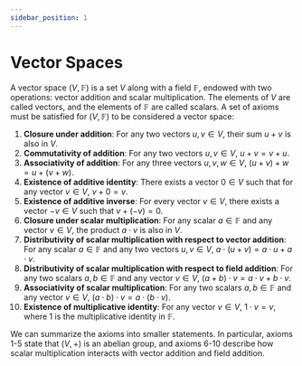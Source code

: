 ```yaml
---
sidebar_position: 1
---
```




# Vector Spaces

A vector space $(V, \mathbb{F})$ is a set $V$ along with a field $\mathbb{F}$, endowed with two operations: vector addition and scalar multiplication. The elements of $V$ are called vectors, and the elements of $\mathbb{F}$ are called scalars.
A set of axioms must be satisfied for $(V, \mathbb{F})$ to be considered a vector space:

1. **Closure under addition**: For any two vectors $u, v \in V$, their sum $u + v$ is also in $V$.
2. **Commutativity of addition**: For any two vectors $u, v \in V$, $u + v = v + u$.
3. **Associativity of addition**: For any three vectors $u, v, w \in V$, $(u + v) + w = u + (v + w)$.
4. **Existence of additive identity**: There exists a vector $0 \in V$ such that for any vector $v \in V$, $v + 0 = v$.
5. **Existence of additive inverse**: For every vector $v \in V$, there exists a vector $-v \in V$ such that $v + (-v) = 0$.
6. **Closure under scalar multiplication**: For any scalar $a \in \mathbb{F}$ and any vector $v \in V$, the product $a \cdot v$ is also in $V$.
7. **Distributivity of scalar multiplication with respect to vector addition**: For any scalar $a \in \mathbb{F}$ and any two vectors $u, v \in V$, $a \cdot (u + v) = a \cdot u + a \cdot v$.
8. **Distributivity of scalar multiplication with respect to field addition**: For any two scalars $a, b \in \mathbb{F}$ and any vector $v \in V$, $(a + b) \cdot v = a \cdot v + b \cdot v$.
9. **Associativity of scalar multiplication**: For any two scalars $a, b \in \mathbb{F}$ and any vector $v \in V$, $(a \cdot b) \cdot v = a \cdot (b \cdot v)$.
10. **Existence of multiplicative identity**: For any vector $v \in V$, $1 \cdot v = v$, where $1$ is the multiplicative identity in $\mathbb{F}$.

We can summarize the axioms into smaller statements.
In particular, axioms 1-5 state that $(V, +)$ is an abelian group, and axioms 6-10 describe how scalar multiplication interacts with vector addition and field addition.
